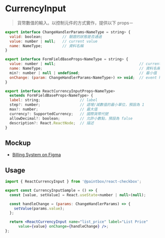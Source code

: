 
<Meta title="React/Form/CurrencyInput/Doc" />

# CurrencyInput

> 貨幣數值的輸入。以控制元件的方式實作，提供以下 props－

```javascript
export interface ChangeHandlerParams<NameType = string> {
  valid: boolean;         // 驗證的狀態是否通過
  value: number | null;   // current value
  name: NameType;         // 資料名稱
}

export interface FormFieldBaseProps<NameType = string> {
  value: number | null;                                      // current value
  name: NameType;                                            // 資料名稱
  min?: number | null | undefined;                           // 最小值
  onChange: (param: ChangeHandlerParams<NameType>) => void;  // event handler
}

export interface ReactCurrencyInputProps<NameType>
  extends FormFieldBaseProps<NameType> {
  label: string;                  // label
  step?: number;                  // 遞增/減數值的最小單位，預設為 1
  max?: number;                   // 最大值
  currency?: SupportedCurrency;   // 國際貨幣代號
  allowDecimal?: boolean;         // 允許小數點，預設為 false
  description?: React.ReactNode;  // 描述
}
```

## Mockup

- [Billing System on Figma](https://www.figma.com/file/rvTsTJLCarPAEYvdXQuRDY/Billing-System---1.0.0?node-id=5499%3A22167)

## Usage 

```jsx
import { ReactCurrencyInput } from '@paintbox/react-checkbox';

export const CurrencyInputSample = () => {
  const [value, setValue] = React.useState<number | null>(null);

  const handleChange = (params: ChangeHandlerParams) => {
    setValue(params.value);
  };

  return <ReactCurrencyInput name="list_price" label="List Price"
      value={value} onChange={handleChange} />;
};
```
